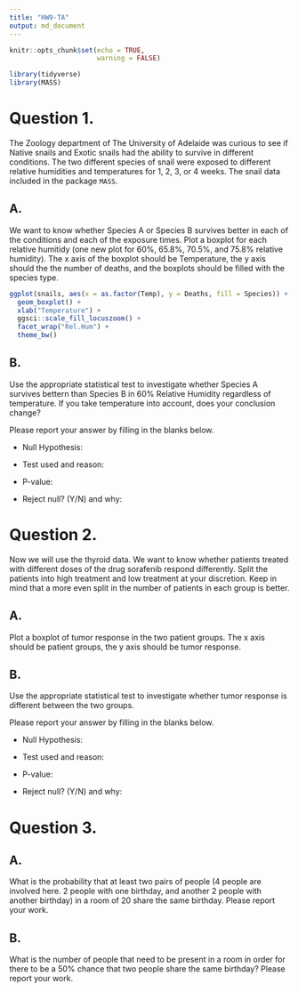 ```yaml
---
title: "HW9-TA"
output: md_document
---
```


```r
knitr::opts_chunk$set(echo = TRUE,
                      warning = FALSE)
```


```r
library(tidyverse)
library(MASS)
```

# Question 1. 
The Zoology department of The University of Adelaide was curious to see if Native snails and Exotic snails had the ability to survive in different conditions. The two different species of snail were exposed to different relative humidities and temperatures for 1, 2, 3, or 4 weeks. The snail data included in the package `MASS`. 

## A. 
We want to know whether Species A or Species B survives better in each of the conditions and each of the exposure times. Plot a boxplot for each relative humitidy (one new plot for 60%, 65.8%, 70.5%, and 75.8% relative humidity). The x axis of the boxplot should be Temperature, the y axis should the the number of deaths, and the boxplots should be filled with the species type. 
```r
ggplot(snails, aes(x = as.factor(Temp), y = Deaths, fill = Species)) +
  geom_boxplot() +
  xlab("Temperature") +
  ggsci::scale_fill_locuszoom() +
  facet_wrap("Rel.Hum") +
  theme_bw()
```

## B. 
Use the appropriate statistical test to investigate whether Species A survives bettern than Species B in 60% Relative Humidity regardless of temperature. If you take temperature into account, does your conclusion change? 

Please report your answer by filling in the blanks below. 

* Null Hypothesis: 

* Test used and reason:

* P-value:

* Reject null? (Y/N) and why:


# Question 2. 
Now we will use the thyroid data. We want to know whether patients treated with different doses of the drug sorafenib respond differently. Split the patients into high treatment and low treatment at your discretion. Keep in mind that a more even split in the number of patients in each group is better. 

## A. 
Plot a boxplot of tumor response in the two patient groups. The x axis should be patient groups, the y axis should be tumor response.


## B. 
Use the appropriate statistical test to investigate whether tumor response is different between the two groups.

Please report your answer by filling in the blanks below. 

* Null Hypothesis: 

* Test used and reason:

* P-value:

* Reject null? (Y/N) and why:


# Question 3. 

## A. 
What is the probability that at least two pairs of people (4 people are involved here. 2 people with one birthday, and another 2 people with another birthday) in a room of 20 share the same birthday. Please report your work. 

## B. 
What is the number of people that need to be present in a room in order for there to be a 50% chance that two people share the same birthday? Please report your work.




